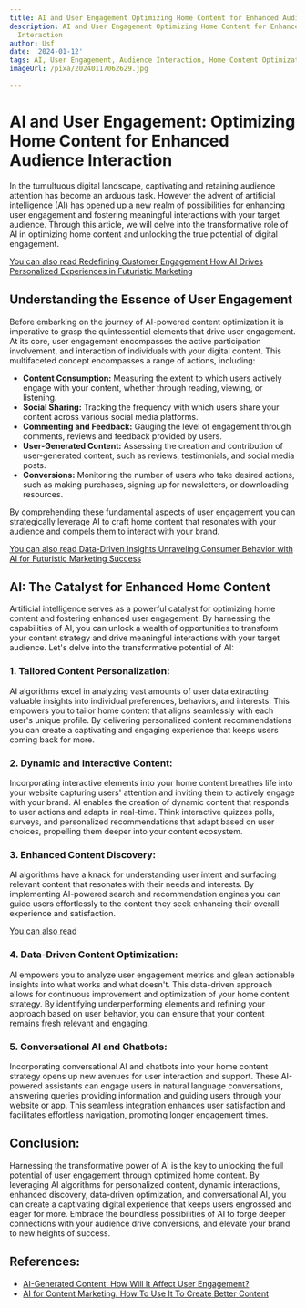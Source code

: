 ```yaml
---
title: AI and User Engagement Optimizing Home Content for Enhanced Audience Interaction
description: AI and User Engagement Optimizing Home Content for Enhanced Audience
  Interaction
author: Usf
date: '2024-01-12'
tags: AI, User Engagement, Audience Interaction, Home Content Optimization
imageUrl: /pixa/20240117062629.jpg

---
```

# AI and  User Engagement: Optimizing Home  Content  for Enhanced Audience Interaction

In the  tumultuous digital landscape, captivating and retaining audience attention has become an arduous task. However the advent of artificial intelligence (AI) has  opened up a new realm of possibilities for enhancing user engagement and fostering meaningful interactions  with  your target audience. Through this article, we will delve into the  transformative role of  AI in optimizing  home content and unlocking the true  potential of digital  engagement.

[You can also read Redefining Customer  Engagement How AI Drives Personalized Experiences in Futuristic  Marketing](Redefining%20Customer%20Engagement%20How%20AI%20Drives%20Personalized%20Experiences%20in%20Futuristic%20Marketing)


## Understanding the Essence of User Engagement

Before embarking on the journey of AI-powered content optimization  it is imperative  to grasp the quintessential elements that  drive user engagement. At its core,  user engagement encompasses  the active participation involvement, and interaction of individuals  with your digital content. This multifaceted concept encompasses a range of actions, including:

- **Content Consumption:** Measuring the extent to which users actively engage with your content, whether through reading, viewing, or listening.
- **Social Sharing:** Tracking  the frequency with which users  share your content across various social media platforms.
-  **Commenting and Feedback:** Gauging the level of engagement through comments, reviews and feedback provided by users.
- **User-Generated  Content:** Assessing the creation and contribution of user-generated content, such as reviews, testimonials, and social media posts.
- **Conversions:**  Monitoring the number of users who take desired actions, such as making purchases, signing up for  newsletters, or downloading resources.

By  comprehending  these  fundamental aspects of user engagement you can  strategically leverage AI to craft home content that resonates with your audience and compels them to interact with your brand.

[You can also read Data-Driven Insights Unraveling Consumer Behavior with AI  for Futuristic Marketing Success](Data-Driven%20Insights%20Unraveling%20Consumer%20Behavior%20with%20AI%20for%20Futuristic%20Marketing%20Success)


## AI: The Catalyst for Enhanced  Home  Content

Artificial intelligence serves as a  powerful catalyst for optimizing home  content  and fostering enhanced user engagement. By harnessing the capabilities of AI, you can  unlock a wealth of  opportunities to transform your content strategy and  drive meaningful interactions with your target audience. Let's delve into the transformative potential of AI:

### 1. Tailored Content Personalization:

AI algorithms excel in  analyzing vast amounts of user data extracting  valuable insights into individual preferences, behaviors, and interests. This  empowers you to tailor home content that  aligns seamlessly with each user's  unique profile. By delivering personalized  content recommendations you can create a captivating and engaging experience  that keeps users coming back for more.

### 2. Dynamic and Interactive Content:

Incorporating interactive  elements into your home content breathes  life into your website capturing users' attention and inviting them to actively engage with your brand. AI enables the creation of dynamic content that responds to user  actions and adapts in real-time.  Think interactive quizzes polls, surveys, and personalized recommendations that adapt based on user choices, propelling them deeper into  your content ecosystem.

### 3. Enhanced Content Discovery:

AI algorithms have a knack for understanding user intent and  surfacing  relevant content that resonates with  their needs and interests. By implementing AI-powered search and recommendation engines you can guide users effortlessly to the content they  seek enhancing their overall experience and satisfaction.

[You can also read  ]()


### 4. Data-Driven Content Optimization:

AI empowers you to analyze user engagement metrics and glean actionable insights  into what works and what  doesn't. This data-driven approach allows for continuous improvement and  optimization of your home content strategy. By identifying underperforming elements and  refining your approach based on user behavior, you can ensure that  your content remains fresh relevant and engaging.

### 5. Conversational AI and Chatbots:

Incorporating conversational AI and chatbots into your home content strategy opens up new avenues for user interaction and support. These AI-powered assistants can engage users in natural language conversations, answering queries providing information and  guiding users through your website or app. This seamless integration enhances user satisfaction and  facilitates effortless navigation, promoting longer engagement times.

## Conclusion:

Harnessing the transformative power of AI is the key to unlocking the full potential of  user engagement through optimized home content. By  leveraging AI algorithms for personalized content, dynamic interactions, enhanced discovery, data-driven optimization, and conversational AI, you can create a captivating digital experience that keeps users engrossed and eager for more. Embrace  the boundless  possibilities of AI to forge  deeper connections with your audience drive conversions, and elevate your brand to new heights of  success.

## References:
- [AI-Generated Content: How Will It Affect User Engagement?](https://www.techwyse.com/blog/online-innovation/ai-generated-content-how-will-it-affect-user-engagement)
- [AI for Content Marketing: How To Use It To Create Better Content](https://yourdigitalresource.com/post/ai-for-content-marketing)
